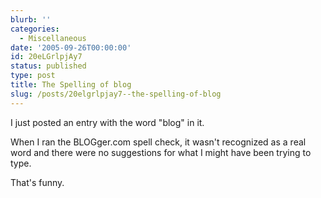 ```yaml
---
blurb: ''
categories:
  - Miscellaneous
date: '2005-09-26T00:00:00'
id: 20eLGrlpjAy7
status: published
type: post
title: The Spelling of blog
slug: /posts/20elgrlpjay7--the-spelling-of-blog
---
```


I just posted an entry with the word "blog" in it. 

When I ran the BLOGger.com spell check, it wasn't recognized as a real word and
there were no suggestions for what I might have been trying to type. 

That's funny.
